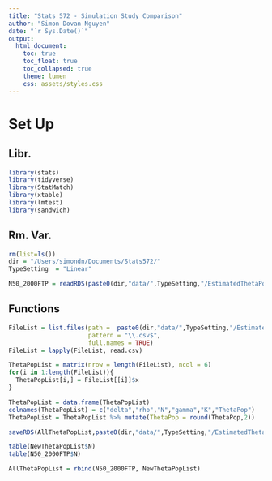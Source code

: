 ```yaml
---
title: "Stats 572 - Simulation Study Comparison"
author: "Simon Dovan Nguyen"
date: "`r Sys.Date()`"
output:
  html_document:
    toc: true
    toc_float: true
    toc_collapsed: true
    theme: lumen
    css: assets/styles.css
---
```


# Set Up

## Libr.
```r
library(stats)
library(tidyverse)
library(StatMatch)
library(xtable)
library(lmtest)
library(sandwich)
```

## Rm. Var.
```r
rm(list=ls())
dir = "/Users/simondn/Documents/Stats572/"
TypeSetting  = "Linear"
```


```r
N50_2000FTP = readRDS(paste0(dir,"data/",TypeSetting,"/EstimatedThetaPop.rds"))
```

## Functions
```r
FileList = list.files(path =  paste0(dir,"data/",TypeSetting,"/EstimatedThetaPop"), 
                      pattern = "\\.csv$", 
                      full.names = TRUE)
FileList = lapply(FileList, read.csv)

ThetaPopList = matrix(nrow = length(FileList), ncol = 6)
for(i in 1:length(FileList)){
  ThetaPopList[i,] = FileList[[i]]$x
}

ThetaPopList = data.frame(ThetaPopList)
colnames(ThetaPopList) = c("delta","rho","N","gamma","K","ThetaPop")
ThetaPopList = ThetaPopList %>% mutate(ThetaPop = round(ThetaPop,2))

saveRDS(AllThetaPopList,paste0(dir,"data/",TypeSetting,"/EstimatedThetaPop/EstimatedThetaPop.rds"))
```

```r
table(NewThetaPopList$N)
table(N50_2000FTP$N)

AllThetaPopList = rbind(N50_2000FTP, NewThetaPopList)
```



